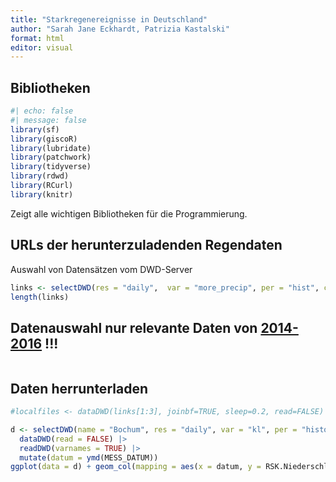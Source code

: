 ```yaml
---
title: "Starkregenereignisse in Deutschland"
author: "Sarah Jane Eckhardt, Patrizia Kastalski"
format: html
editor: visual
---
```


## Bibliotheken

```r
#| echo: false
#| message: false
library(sf)
library(giscoR)
library(lubridate)
library(patchwork)
library(tidyverse)
library(rdwd)
library(RCurl)
library(knitr)
```

Zeigt alle wichtigen Bibliotheken für die Programmierung.

## URLs der herunterzuladenden Regendaten

Auswahl von Datensätzen vom DWD-Server

```r
links <- selectDWD(res = "daily",  var = "more_precip", per = "hist", current=TRUE)
length(links)
```

## Datenauswahl nur relevante Daten von [**2014-2016**]{.underline} **!!!**

```         
```

## Daten herrunterladen

```r
#localfiles <- dataDWD(links[1:3], joinbf=TRUE, sleep=0.2, read=FALSE)
```

```r
d <- selectDWD(name = "Bochum", res = "daily", var = "kl", per = "historical", current=TRUE) |>
  dataDWD(read = FALSE) |>
  readDWD(varnames = TRUE) |>
  mutate(datum = ymd(MESS_DATUM))
ggplot(data = d) + geom_col(mapping = aes(x = datum, y = RSK.Niederschlagshoehe))
```
